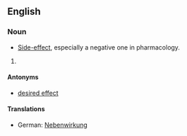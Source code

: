 ==English==

===Noun===
{{en-noun|sg=[[adverse]] [[effect]]}}

* [[side-effect|Side-effect]], especially a negative one in pharmacology.

# {{defn|English}}

====Antonyms====
* [[desired effect]]

====Translations====
{{trans-top|side-effect, especially a negative one in pharmacology}}
*German: [[Nebenwirkung]] {{f}}
{{trans-mid}}
{{trans-bottom}}

{{wikipedia}}